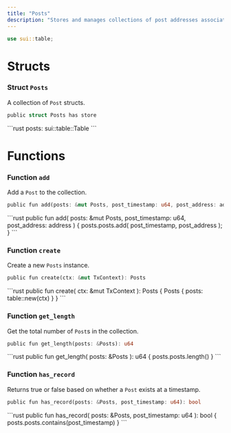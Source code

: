 ```yaml
---
title: "Posts"
description: "Stores and manages collections of post addresses associated with an entity. @sage/shared > posts"
---
```


```rust
use sui::table;
```

# Structs

### Struct `Posts`

A collection of `Post` structs.

```rust
public struct Posts has store
```

<Expandable title="Fields">
  ```rust
    posts: sui::table::Table<u64, address>
  ```
</Expandable>

# Functions

### Function `add`

Add a `Post` to the collection.

```rust
public fun add(posts: &mut Posts, post_timestamp: u64, post_address: address)
```

<Expandable title="Implementation">
  ```rust
    public fun add(
        posts: &mut Posts,
        post_timestamp: u64,
        post_address: address
    ) {
        posts.posts.add(
            post_timestamp, 
            post_address
        );
    }
  ```
</Expandable>

### Function `create`

Create a new `Posts` instance.

```rust
public fun create(ctx: &mut TxContext): Posts
```

<Expandable title="Implementation">
  ```rust
    public fun create(
        ctx: &mut TxContext
    ): Posts {
        Posts {
            posts: table::new(ctx)
        }
    }
  ```
</Expandable>

### Function `get_length`

Get the total number of `Post`s in the collection.

```rust
public fun get_length(posts: &Posts): u64
```

<Expandable title="Implementation">
  ```rust
    public fun get_length(
        posts: &Posts
    ): u64 {
        posts.posts.length()
    }
  ```
</Expandable>

### Function `has_record`

Returns true or false based on whether a `Post` exists at a timestamp.

```rust
public fun has_record(posts: &Posts, post_timestamp: u64): bool
```

<Expandable title="Implementation">
  ```rust
    public fun has_record(
        posts: &Posts,
        post_timestamp: u64
    ): bool {
        posts.posts.contains(post_timestamp)
    }
  ```
</Expandable>